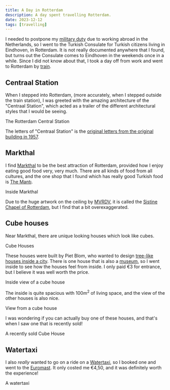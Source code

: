 ```yaml
---
title: A Day in Rotterdam
description: A day spent travelling Rotterdam.
date: 2023-12-12
tags: [travelling]
---
```



I needed to postpone my [military duty](https://en.wikipedia.org/wiki/Conscription_in_Turkey) due to working abroad in the Netherlands, so I went to the Turkish Consulate for Turkish citizens living in Eindhoven, in Rotterdam. It is not really documented anywhere that I found, but turns out the Consulate comes to Eindhoven in the weekends once in a while. Since I did not know about that, I took a day off from work and went to Rotterdam by [train](https://www.ns.nl).

## Centraal Station

When I stepped into Rotterdam, (more accurately, when I stepped outside the train station), I was greeted with the amazing architecture of the "Centraal Station", which acted as a trailer of the different architectural styles that I would be seeing.

<BlogImage src={RotterdamCentraal} alt="Rotterdam Centraal Station">
  The Rotterdam Central Station
</BlogImage>

The letters of "Centraal Station" is the [original letters from the original building in 1957](https://en.rotterdam.info/locations/centraal-station-rotterdam-en/).

## Markthal

I find [Markthal](https://www.markthal.nl) to be the best attraction of Rotterdam, provided how I enjoy eating good food very, very much. There are all kinds of food from all cultures, and the one shop that I found which has really good Turkish food is [The Mantı](https://www.themanti-rotterdam.nl).

<BlogImage src={Markthal} alt="Inside Markthal">
  Inside Markthal
</BlogImage>

Due to the huge artwork on the ceiling by [MVRDV](https://www.mvrdv.com), it is called the [Sistine Chapel of Rotterdam](https://en.rotterdam.info/locations/the-markthal-en/), but I find that a bit overexaggerated.

## Cube houses

Near Markthal, there are unique looking houses which look like cubes.

<BlogImage src={CubeHousesOutside} alt="Cube Houses">
  Cube Houses
</BlogImage>

These houses were built by Piet Blom, who wanted to design [tree-like houses inside a city](https://en.rotterdam.info/locations/cube-houses/). There is one house that is also a [museum](https://www.kubuswoning.nl/en/), so I went inside to see how the houses feel from inside. I only paid €3 for entrance, but I believe it was well worth the price.

<BlogImage src={CubeHousesInside} alt="Inside the Cube House Museum">
  Inside view of a cube house
</BlogImage>

The inside is quite spacious with 100m<sup>2</sup> of living space, and the view of the other houses is also nice.

<BlogImage src={CubeHousesView} alt="View from inside a Cube House">
  View from a cube house
</BlogImage>

I was wondering if you can actually buy one of these houses, and that's when I saw one that is recently sold!

<BlogImage src={CubeHousesSold} alt="A sold Cube House">
  A recently sold Cube House
</BlogImage>

## Watertaxi

I also _really_ wanted to go on a ride on a [Watertaxi](https://www.watertaxirotterdam.nl), so I booked one and went to the [Euromast](https://euromast.nl/en/). It only costed me €4,50, and it was definitely worth the experience!

<BlogImage src={Watertaxi} alt="A watertaxi">
  A watertaxi
</BlogImage>
